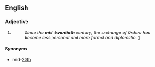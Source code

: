 ==English==

===Adjective===
{{en-adj|-}}

# {{n-g|Usually used before ''century'' to indicate the middle part of the 20th century. The term is often used to refer to the events that occurred in the second third of the twentieth century (1933-1967). However, in architecture, preservation, and real estate, it is commonly used to refer to the period from after World War II to the mid-1970s.}}
#: ''Since the '''mid-twentieth''' century, the exchange of Orders has become less personal and more formal and diplomatic.'' [http://www.royal.gov.uk/output/page4872.asp]

====Synonyms====
* mid-[[20th]]